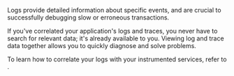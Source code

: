 

Logs provide detailed information about specific events, and are crucial to successfully debugging slow or erroneous transactions.

If you've correlated your application's logs and traces, you never have to search for relevant data; it's already available to you. Viewing log and trace data together allows you to quickly diagnose and solve problems.

To learn how to correlate your logs with your instrumented services,
refer to <DocLink slug="/serverless/observability/correlate-application-logs" />.